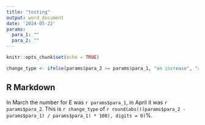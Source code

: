 ```yaml
---
title: "testing"
output: word_document
date: '2024-05-22'
params: 
  para_1: ""
  para_2: ""
---
```


```r
knitr::opts_chunk$set(echo = TRUE)

change_type <- ifelse(params$para_2 >= params$para_1, "an increase", "a decrease")

```

## R Markdown
In March the number for E was `r params$para_1`, in April it was `r params$para_2`. This is `r change_type` of `r round(abs(((params$para_2 - params$para_1) / params$para_1) * 100), digits = 0)`%. 
